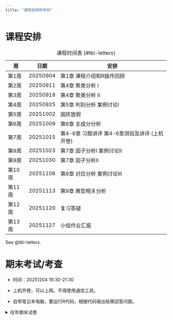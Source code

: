 ```yaml
---
title: "课程安排和考核"
---
```


# 课程安排

| 周     | 日期     | 安排               |
|--------|----------|--------------------|
| 第1周  | 20250904 | 第1章 课程介绍和R操作回顾|
| 第2周  | 20250911 | 第4章 聚类分析 I    |
| 第3周  | 20250918 | 第4章 聚类分析 II    |
| 第4周  | 20250925 | 第5章 判别分析  案例讨论I|
| 第5周  | 20251002 | 国庆放假           |
| 第6周  | 20251009 | 第6章 主成分分析   |
| 第7周  | 20251015 | 第4-6章 习题讲评 第4-6章测验及讲评 (上机开卷) |
| 第8周  | 20251023 | 第7章 因子分析I 案例讨论II |
| 第9周  | 20251030 | 第7章 因子分析II  |
| 第10周 | 20251106 | 第8章 对应分析 案例讨论III|
| 第11周 | 20251113 | 第9章 典型相关分析 |
| 第12周 | 20251120 | 复习答疑       |
| 第13周 | 20251127 | 小组作业汇报 |

: 课程时间表 {#tbl-letters}

See @tbl-letters.



# 期末考试/考查

-   时间：20251204 19:30-21:30

-   上机开卷，可以上网，不得使用通信工具。

-   自带笔记本电脑，要运行R代码，根据代码输出结果回答问题。

<details>

<summary>往年期末试卷</summary>

<img src="img/final.png" alt="往年期末试卷">

# 往年测验

<img src="img/link.png" style="width: 24px; height: 24px;margin-right: 10px">[测验试卷](https://lizongzhang.github.io/mvs/2022-Multivariate-Stat-Quiz.html)

